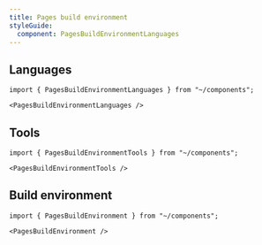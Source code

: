 ```yaml
---
title: Pages build environment
styleGuide:
  component: PagesBuildEnvironmentLanguages
---
```


## Languages

```mdx live
import { PagesBuildEnvironmentLanguages } from "~/components";

<PagesBuildEnvironmentLanguages />
```

## Tools

```mdx live
import { PagesBuildEnvironmentTools } from "~/components";

<PagesBuildEnvironmentTools />
```

## Build environment

```mdx live
import { PagesBuildEnvironment } from "~/components";

<PagesBuildEnvironment />
```